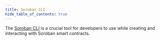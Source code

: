 ```yaml
---
title: Soroban CLI
hide_table_of_contents: true
---
```


The [Soroban CLI] is a crucial tool for developers to use while creating and interacting with Soroban smart contracts.

[Soroban CLI]: ../../reference/soroban-cli.mdx
